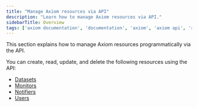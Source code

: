 ```yaml
---
title: "Manage Axiom resources via API"
description: "Learn how to manage Axiom resources via API."
sidebarTitle: Overview
tags: ['axiom documentation', 'documentation', 'axiom', 'axiom api', 'rest api', 'rest', 'authorization', 'headers', 'datasets', 'users', 'monitors', 'notifiers', 'response']
---
```


This section explains how to manage Axiom resources programmatically via the API.

You can create, read, update, and delete the following resources using the API:
- [Datasets](/restapi/manage-resources/manage-datasets)
- [Monitors](/restapi/manage-resources/manage-monitors)
- [Notifiers](/restapi/manage-resources/manage-notifiers)
- [Users](/restapi/manage-resources/manage-users)